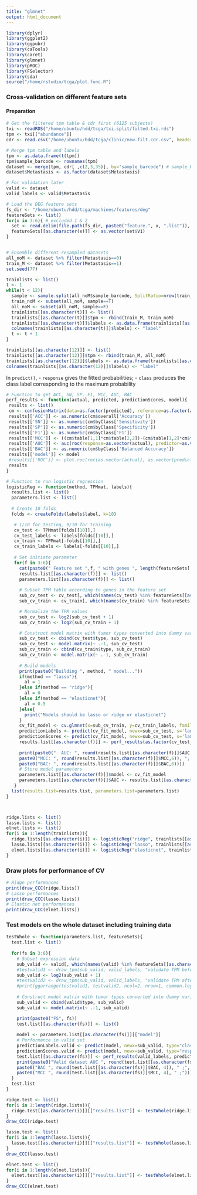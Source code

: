 ```yaml
---
title: "glmnet"
output: html_document
---
```


```R
library(dplyr)
library(ggplot2)
library(ggpubr)
library(caTools)
library(caret)
library(glmnet)
library(pROC)
library(FSelector)
library(sda)
source("/home/rstudio/tcga/plot.func.R")
```

### Cross-validation on different feature sets

#### Preparation
```R
# Get the filtered tpm table & cdr first (6125 subjects)
txi <- readRDS("/home/ubuntu/hdd/tcga/txi.split/filted.txi.rds")
tpm <- txi[["abundance"]]
cdr <- read.csv("/home/ubuntu/hdd/tcga/clinic/new.filt.cdr.csv", header = T, row.names = 1)

# Merge tpm table and labels
tpm <- as.data.frame(t(tpm))
tpm$sample_barcode <- rownames(tpm)
dataset <- merge(tpm, cdr[ ,c(2,3,35)], by="sample_barcode") # sample_barcode & Metastasis columns in cdr
dataset$Metastasis <- as.factor(dataset$Metastasis)

# For validation later
valid <- dataset
valid_labels <- valid$Metastasis

# Load the DEG feature sets
fs_dir <- "/home/ubuntu/hdd/tcga/machines/features/deg"
featureSets <- list()
for(x in 3:6){ # excluded 1 & 2
  set <- read.delim(file.path(fs_dir, paste0("feature.", x, ".list")), header = F)
  featureSets[[as.character(x)]] <- as.vector(set$V1)
}


# Ensemble different resampled datasets
all_noM <- dataset %>% filter(Metastasis==0)
train_M <- dataset %>% filter(Metastasis==1)
set.seed(77)

trainlists <- list()
t <- 1
while(t < 12){
  sample <- sample.split(all_noM$sample_barcode, SplitRatio=nrow(train_M)/nrow(all_noM))
  train_noM <- subset(all_noM, sample==T)
  all_noM <- subset(all_noM, sample==F)
  trainlists[[as.character(t)]] <- list()
  trainlists[[as.character(t)]]$tpm <- rbind(train_M, train_noM)
  trainlists[[as.character(t)]]$labels <- as.data.frame(trainlists[[as.character(t)]]$tpm$Metastasis)
  colnames(trainlists[[as.character(t)]]$labels) <- "label"
  t <- t + 1
}

trainlists[[as.character(12)]] <- list()
trainlists[[as.character(12)]]$tpm <- rbind(train_M, all_noM)
trainlists[[as.character(12)]]$labels <- as.data.frame(trainlists[[as.character(12)]]$tpm$Metastasis)
colnames(trainlists[[as.character(12)]]$labels) <- "label"

```

In `predict()`, 
- `response` gives the fitted probabilities; 
- `class` produces the class label corresponding to the maximum probability

```R
# Function to get ACC, SN, SP, F1, MCC, AUC, BAC
perf_results <- function(actual, predicted, predictionScores, model){
 results <- list()
 cm <- confusionMatrix(data=as.factor(predicted), reference=as.factor(actual), positive="1")
 results[['ACC']] <- as.numeric(cm$overall['Accuracy'])
 results[['SN']] <- as.numeric(cm$byClass['Sensitivity'])
 results[['SP']] <- as.numeric(cm$byClass['Specificity'])
 results[['F1']] <- as.numeric(cm$byClass['F1'])
 results[['MCC']] <- ((cm$table[1,1]*cm$table[2,2])-(cm$table[1,2]*cm$table[2,1]))/(sqrt(cm$table[1,1]+cm$table[1,2])*sqrt(cm$table[1,1]+cm$table[2,1])*sqrt(cm$table[2,2]+cm$table[1,2])*sqrt(cm$table[2,2]+cm$table[2,1]))
 results[['AUC']] <- auc(roc(response=as.vector(actual), predictor=as.vector(predictionScores)))
 results[['BAC']] <- as.numeric(cm$byClass['Balanced Accuracy'])
 results[['model']] <- model
 #results[['ROC']] <- plot.roc(roc(as.vector(actual), as.vector(predictionScores)))
 results
}

# Function to run logistic regression
logisticReg <- function(method, TPMmat, labels){
  results.list <- list()
  parameters.list <- list()
  
  # Create 10 folds
  folds <- createFolds(labels$label, k=10)

   # 1/10 for testing, 9/10 for training
   cv_test <- TPMmat[folds[[10]],]
   cv_test_labels <- labels[folds[[10]],]
   cv_train <- TPMmat[-folds[[10]],]
   cv_train_labels <- labels[-folds[[10]],]
  
   # Set initiate parameter
   for(f in 3:6){
     cat(paste0(" Feature set ",f, " with genes ", length(featureSets[[as.character(f)]]), "\n"))
     results.list[[as.character(f)]] <- list()
     parameters.list[[as.character(f)]] <- list()
  
     # Subset TPM table according to genes in the feature set
     sub_cv_test <- cv_test[, which(names(cv_test) %in% featureSets[[as.character(f)]])]
     sub_cv_train <- cv_train[, which(names(cv_train) %in% featureSets[[as.character(f)]])]

     # Normalize the TPM values
     sub_cv_test <- log2(sub_cv_test + 1)
     sub_cv_train <- log2(sub_cv_train + 1)

     # Construct model matrix with tumor types converted into dummy variables
     sub_cv_test <- cbind(cv_test$type, sub_cv_test)
     sub_cv_test <- model.matrix(~ .-1, sub_cv_test)
     sub_cv_train <- cbind(cv_train$type, sub_cv_train)
     sub_cv_train <- model.matrix(~ .-1, sub_cv_train)
     
     # Build models
     print(paste0("Building ", method, " model..."))
     if(method == "lasso"){
       al = 1
     }else if(method == "ridge"){
       al = 0
     }else if(method == "elasticnet"){
       al = 0.5
     }else{
       print("Models should be lasso or ridge or elasticnet")
     }
     cv_fit_model <- cv.glmnet(x=sub_cv_train, y=cv_train_labels, family="binomial", alpha=al, nlambda=200, nfolds = 5)
     predictionLabels <- predict(cv_fit_model, newx=sub_cv_test, s='lambda.min', type="class")
     predictionScores <- predict(cv_fit_model, newx=sub_cv_test, s='lambda.min', type="response")
     results.list[[as.character(f)]] <- perf_results(as.factor(cv_test_labels), as.factor(predictionLabels), predictionScores, cv_fit_model)
     
     print(paste0("  AUC: ", round(results.list[[as.character(f)]]$AUC,6), "; ",
     paste0("MCC: ", round(results.list[[as.character(f)]]$MCC,6)), "; ",
     paste0("BAC: ", round(results.list[[as.character(f)]]$BAC,6))))
     # Store model parameters
     parameters.list[[as.character(f)]]$model <- cv_fit_model
     parameters.list[[as.character(f)]]$AUC <- results.list[[as.character(f)]]$AUC
   }
  list(results.list=results.list, parameters.list=parameters.list)
}



ridge.lists <- list()
lasso.lists <- list()
elnet.lists <- list()
for(i in 1:length(trainlists)){
  ridge.lists[[as.character(i)]] <- logisticReg("ridge", trainlists[[as.character(i)]]$tpm, trainlists[[as.character(i)]]$labels)
  lasso.lists[[as.character(i)]] <- logisticReg("lasso", trainlists[[as.character(i)]]$tpm, trainlists[[as.character(i)]]$labels)
  elnet.lists[[as.character(i)]] <- logisticReg("elasticnet", trainlists[[as.character(i)]]$tpm, trainlists[[as.character(i)]]$labels) 
}

```

### Draw plots for performance of CV
```R
# Ridge performances
print(draw_CCC(ridge.lists))
# Lasso performances
print(draw_CCC(lasso.lists))
# Elastic net performances
print(draw_CCC(elnet.lists))

```


### Test models on the whole dataset including training data
```R
testWhole <- function(parameters.list, featureSets){
  test.list <- list()
  
  for(fs in 3:6){
    # Subset expression data
    sub_valid <- valid[, which(names(valid) %in% featureSets[[as.character(fs)]])]
    #testvalid1 <- draw_tpm(sub_valid, valid_labels, "validate TPM before norm")
    sub_valid <- log2(sub_valid + 1)
    #testvalid2 <- draw_tpm(sub_valid, valid_labels, "validate TPM after norm")
    #print(ggarrange(testvalid1, testvalid2, ncol=2, nrow=1, common.legend = T, legend = "right"))
    
    # Construct model matrix with tumor types converted into dummy variables
    sub_valid <- cbind(valid$type, sub_valid)
    sub_valid <- model.matrix(~ .-1, sub_valid)

    print(paste0("FS", fs))
    test.list[[as.character(fs)]] <- list()
    
    model <- parameters.list[[as.character(fs)]][["model"]]
    # Performance in valid set
    predictionLabels.valid <- predict(model, newx=sub_valid, type="class")
    predictionScores.valid <- predict(model, newx=sub_valid, type="response")
    test.list[[as.character(fs)]] <- perf_results(valid_labels, predictionLabels.valid, predictionScores.valid, model)
    print(paste0("Valid dataset AUC ", round(test.list[[as.character(fs)]]$AUC, 4), " ;", 
    paste0("BAC ", round(test.list[[as.character(fs)]]$BAC, 4)), " ;",
    paste0("MCC ", round(test.list[[as.character(fs)]]$MCC, 4), " ;")))
  }
  test.list
}

ridge.test <- list()
for(i in 1:length(ridge.lists)){
  ridge.test[[as.character(i)]][["results.list"]] <- testWhole(ridge.lists[[as.character(i)]]$parameters.list, featureSets)
}
draw_CCC(ridge.test)

lasso.test <- list()
for(i in 1:length(lasso.lists)){
  lasso.test[[as.character(i)]][["results.list"]] <- testWhole(lasso.lists[[as.character(i)]]$parameters.list, featureSets)
}
draw_CCC(lasso.test)

elnet.test <- list()
for(i in 1:length(elnet.lists)){
  elnet.test[[as.character(i)]][["results.list"]] <- testWhole(elnet.lists[[as.character(i)]]$parameters.list, featureSets)
}
draw_CCC(elnet.test)
```


